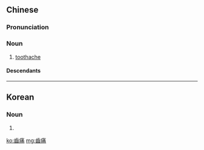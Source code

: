 {{also|齿痛}}
==Chinese==
{{zh-forms|s=齿痛}}

===Pronunciation===
{{zh-pron
|m=chǐtòng
|c=ci2 tung3
|cat=n
}}

===Noun===
{{zh-noun}}

# [[toothache]]

====Descendants====
{{CJKV|||치통}}

----

==Korean==
{{ko-hanjatab}}

===Noun===
{{ko-noun|hj|hangeul=치통}}

# {{hanja form of|치통|[[toothache]]}}

[[ko:齒痛]]
[[mg:齒痛]]